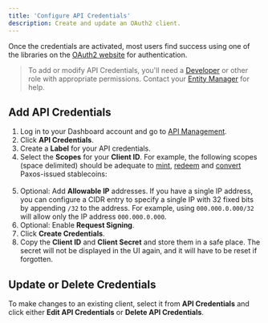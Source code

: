 ```yaml
---
title: 'Configure API Credentials'
description: Create and update an OAuth2 client.
---
```



[api-management]: https://dashboard.paxos.com/admin/api
[Entity Manager]: /dashboard/roles#entity-manager
[Developer]: /dashboard/roles#developer
[convert]: /guides/developer/convert
[mint]: /guides/developer/mint
[redeem]: /guides/developer/redeem
[oauth2]: https://oauth.net/code

<ApiCredentialsIntro />

Once the credentials are activated, most users find success using one of the libraries on the [OAuth2 website][oauth2] for authentication.

> To add or modify API Credentials, you'll need a [Developer] or other role with appropriate permissions. Contact your [Entity Manager] for help.

## Add API Credentials

1. Log in to your Dashboard account and go to [API Management][api-management].
1. Click **API Credentials**.
1. Create a **Label** for your API credentials.
1. Select the **Scopes** for your **Client ID**. For example, the following scopes (space delimited) should be adequate to [mint], [redeem] and [convert] Paxos-issued stablecoins:<br/><br/><Scopes />
1. Optional: Add **Allowable IP** addresses. If you have a single IP address, you can configure a CIDR entry to specify a single IP with 32 fixed bits by appending `/32` to the address. For example, using `000.000.0.000/32` will allow only the IP address `000.000.0.000`.
1. Optional: Enable **Request Signing**.
1. Click **Create Credentials**.
1. Copy the **Client ID** and **Client Secret** and store them in a safe place. The secret will not be displayed in the UI again, and it will have to be reset if forgotten.

## Update or Delete Credentials

To make changes to an existing client, select it from **API Credentials** and click either **Edit API Credentials** or **Delete API Credentials**.
